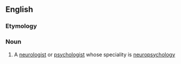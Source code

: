 ==English==

===Etymology===
{{prefix|neuro|psychologist|lang=en}}

===Noun===
{{en-noun}}

# A [[neurologist]] or [[psychologist]] whose speciality is [[neuropsychology]]